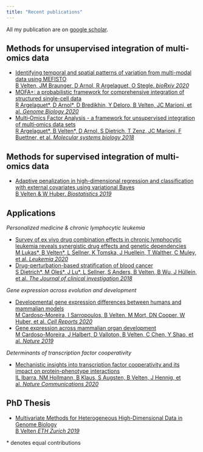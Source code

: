 ```yaml
---
title: "Recent publications"
---
```


All my publication are on [google scholar](https://scholar.google.de/citations?user=sJ2lkaAAAAAJ&hl=de&oi=ao).

## Methods for unsupervised integration of multi-omics data

* [Identifying temporal and spatial patterns of variation from multi-modal data using MEFISTO <br/>
B Velten, JM Braunger, D Arnol, R Argelaguet, O Stegle. *bioRxiv 2020*](https://www.biorxiv.org/content/10.1101/2020.11.03.366674v1?rss=1)
* [MOFA+: a probabilistic framework for comprehensive integration of structured single-cell data <br/>
R Argelaguet\*, D Arnol\*, D Bredikhin, Y Deloro, B Velten, JC Marioni, et al. *Genome Biology 2020*](https://genomebiology.biomedcentral.com/articles/10.1186/s13059-020-02015-1?utm_source=other_website&utm_medium=cpm&utm_content=leaderboard&utm_campaign=BSCN_2_DD_X-molfeed)
* [Multi‐Omics Factor Analysis - a framework for unsupervised integration of multi‐omics data sets <br/>
R Argelaguet\*, B Velten\*, D Arnol, S Dietrich, T Zenz, JC Marioni, F Buettner, et al. *Molecular systems biology 2018*](https://www.embopress.org/doi/10.15252/msb.20178124)



## Methods for supervised integration of multi-omics data

* [Adaptive penalization in high-dimensional regression and classification with external covariates using variational Bayes <br/>
B Velten & W Huber. *Biostatistics 2019*](https://academic.oup.com/biostatistics/advance-article/doi/10.1093/biostatistics/kxz034/5584177)


## Applications

*Personalized medicine & chronic lymphocytic leukemia *

* [Survey of ex vivo drug combination effects in chronic lymphocytic leukemia
reveals synergistic drug effects and genetic dependencies <br/>
M Lukas\*, B Velten\*, L Sellner, K Tomska, J Huellein, T Walther, C Muley, et al. *Leukemia 2020*](https://www.nature.com/articles/s41375-020-0846-5)
* [Drug-perturbation-based stratification of blood cancer <br/>
S Dietrich\*, M Oleś\*, J Lu\*, L Sellner, S Anders, B Velten, B Wu, J Hüllein, et al. *The Journal of clinical investigation 2018*](https://www.jci.org/articles/view/93801)


*Gene expression across evolution and development*

* [Developmental gene expression differences between humans and mammalian models <br/>
M Cardoso-Moreira, I Sarropoulos, B Velten, M Mort, DN Cooper, W Huber, et al.
*Cell Reports 2020*](https://www.sciencedirect.com/science/article/pii/S2211124720312973)
* [Gene expression across mammalian organ development <br/>
M Cardoso-Moreira, J Halbert, D Valloton, B Velten, C Chen, Y Shao, et al. *Nature 2019*](https://www.nature.com/articles/s41586-019-1338-5)

*Determinants of transcription factor cooperativity*

* [Mechanistic insights into transcription factor cooperativity and its impact on protein-phenotype interactions<br/>
IL Ibarra, NM Hollmann, B Klaus, S Augsten, B Velten, J Hennig, et al. *Nature Communications 2020*](https://www.nature.com/articles/s41467-019-13888-7)

## PhD Thesis

* [Multivariate Methods for Heterogeneous High-Dimensional Data in Genome Biology <br/>
B Velten *ETH Zurich 2019*](https://www.research-collection.ethz.ch/handle/20.500.11850/333437)


\* denotes equal contributions